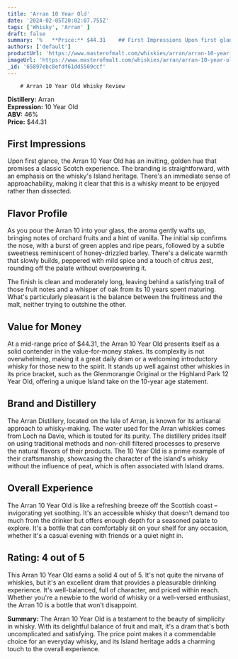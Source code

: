 ```yaml
---
title: 'Arran 10 Year Old'
date: '2024-02-05T20:02:07.755Z'
tags: ['Whisky', 'Arran' ]
draft: false
summary: '%   **Price:** $44.31    ## First Impressions Upon first glance, the Arran 10 Year Old has an inviting, golden hue that promises a...'
authors: ['default']
productUrl: 'https://www.masterofmalt.com/whiskies/arran/arran-10-year-old-whisky/'
imageUrl: 'https://www.masterofmalt.com/whiskies/arran/arran-10-year-old-whisky.jpg'
_id: '65897ebc8efdf61dd5509ccf'
---
```

        
        # Arran 10 Year Old Whisky Review

**Distillery:** Arran  
**Expression:** 10 Year Old  
**ABV:** 46%  
**Price:** $44.31  

## First Impressions
Upon first glance, the Arran 10 Year Old has an inviting, golden hue that promises a classic Scotch experience. The branding is straightforward, with an emphasis on the whisky's Island heritage. There's an immediate sense of approachability, making it clear that this is a whisky meant to be enjoyed rather than dissected.

## Flavor Profile
As you pour the Arran 10 into your glass, the aroma gently wafts up, bringing notes of orchard fruits and a hint of vanilla. The initial sip confirms the nose, with a burst of green apples and ripe pears, followed by a subtle sweetness reminiscent of honey-drizzled barley. There's a delicate warmth that slowly builds, peppered with mild spice and a touch of citrus zest, rounding off the palate without overpowering it.

The finish is clean and moderately long, leaving behind a satisfying trail of those fruit notes and a whisper of oak from its 10 years spent maturing. What's particularly pleasant is the balance between the fruitiness and the malt, neither trying to outshine the other.

## Value for Money
At a mid-range price of $44.31, the Arran 10 Year Old presents itself as a solid contender in the value-for-money stakes. Its complexity is not overwhelming, making it a great daily dram or a welcoming introductory whisky for those new to the spirit. It stands up well against other whiskies in its price bracket, such as the Glenmorangie Original or the Highland Park 12 Year Old, offering a unique Island take on the 10-year age statement.

## Brand and Distillery
The Arran Distillery, located on the Isle of Arran, is known for its artisanal approach to whisky-making. The water used for the Arran whiskies comes from Loch na Davie, which is touted for its purity. The distillery prides itself on using traditional methods and non-chill filtered processes to preserve the natural flavors of their products. The 10 Year Old is a prime example of their craftsmanship, showcasing the character of the island's whisky without the influence of peat, which is often associated with Island drams.

## Overall Experience
The Arran 10 Year Old is like a refreshing breeze off the Scottish coast – invigorating yet soothing. It's an accessible whisky that doesn't demand too much from the drinker but offers enough depth for a seasoned palate to explore. It's a bottle that can comfortably sit on your shelf for any occasion, whether it's a casual evening with friends or a quiet night in.

## Rating: 4 out of 5
This Arran 10 Year Old earns a solid 4 out of 5. It's not quite the nirvana of whiskies, but it's an excellent dram that provides a pleasurable drinking experience. It's well-balanced, full of character, and priced within reach. Whether you're a newbie to the world of whisky or a well-versed enthusiast, the Arran 10 is a bottle that won't disappoint.

**Summary:** The Arran 10 Year Old is a testament to the beauty of simplicity in whisky. With its delightful balance of fruit and malt, it's a dram that's both uncomplicated and satisfying. The price point makes it a commendable choice for an everyday whisky, and its Island heritage adds a charming touch to the overall experience.
      